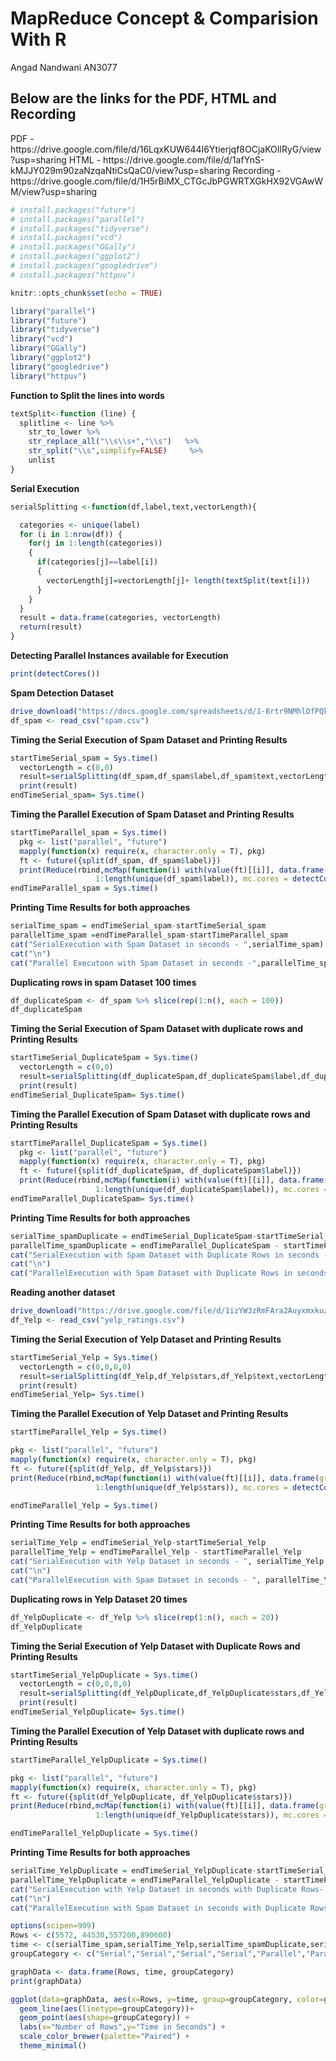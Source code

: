 # MapReduce Concept & Comparision With R

Angad Nandwani  AN3077


## Below are the links for the PDF, HTML and Recording

PDF - https://drive.google.com/file/d/16LqxKUW644I6Ytierjqf8OCjaKOIlRyG/view?usp=sharing
HTML - https://drive.google.com/file/d/1afYnS-kMJJY029m90zaNzqaNtiCsQaC0/view?usp=sharing
Recording - https://drive.google.com/file/d/1H5rBiMX_CTGcJbPGWRTXGkHX92VGAwWM/view?usp=sharing

```r
# install.packages("future")
# install.packages("parallel")
# install.packages("tidyverse")
# install.packages("vcd")
# install.packages("GGally")
# install.packages("ggplot2")
# install.packages("googledrive")
# install.packages("httpuv")
```

```r
knitr::opts_chunk$set(echo = TRUE)
```


```r
library("parallel")
library("future")
library("tidyverse")
library("vcd")
library("GGally")
library("ggplot2")
library("googledrive") 
library("httpuv")
```


**Function to Split the lines into words**
```r

textSplit<-function (line) {
  splitline <- line %>%
    str_to_lower %>%
    str_replace_all("\\s\\s+","\\s")   %>%
    str_split("\\s",simplify=FALSE)     %>%
    unlist
}
```


**Serial Execution**
```r
serialSplitting <-function(df,label,text,vectorLength){

  categories <- unique(label)
  for (i in 1:nrow(df)) {
    for(j in 1:length(categories))
    {
      if(categories[j]==label[i])
      {
        vectorLength[j]=vectorLength[j]+ length(textSplit(text[i])) 
      }
    }
  }
  result = data.frame(categories, vectorLength)
  return(result) 
}
```


**Detecting Parallel Instances available for Execution**
```r
print(detectCores())
```

**Spam Detection Dataset**

```r
drive_download("https://docs.google.com/spreadsheets/d/1-8rtr9NMhlOfPQks7_FBXulmg09-Ojr3vo3H5kvJR54/edit#gid=325834561", type = "csv", overwrite = TRUE)
df_spam <- read_csv("spam.csv")
```



**Timing the Serial Execution of Spam Dataset and Printing Results**
```r
startTimeSerial_spam = Sys.time()
  vectorLength = c(0,0)
  result=serialSplitting(df_spam,df_spam$label,df_spam$text,vectorLength)
  print(result)
endTimeSerial_spam= Sys.time()
```

**Timing the Parallel Execution of Spam Dataset and Printing Results**

```r
startTimeParallel_spam = Sys.time()
  pkg <- list("parallel", "future")
  mapply(function(x) require(x, character.only = T), pkg)
  ft <- future({split(df_spam, df_spam$label)})
  print(Reduce(rbind,mcMap(function(i) with(value(ft)[[i]], data.frame(grp = unique(label), tokens = length(textSplit(text)))), 
                   1:length(unique(df_spam$label)), mc.cores = detectCores())))
endTimeParallel_spam = Sys.time()
```

**Printing Time Results for both approaches**
```r
serialTime_spam = endTimeSerial_spam-startTimeSerial_spam
parallelTime_spam =endTimeParallel_spam-startTimeParallel_spam
cat("SerialExecution with Spam Dataset in seconds - ",serialTime_spam)
cat("\n")
cat("Parallel Executoon with Spam Dataset in seconds -",parallelTime_spam)
```


**Duplicating rows in spam Dataset 100 times**
```r
df_duplicateSpam <- df_spam %>% slice(rep(1:n(), each = 100))
df_duplicateSpam
```

**Timing the Serial Execution of Spam Dataset with duplicate rows and Printing Results**
```r
startTimeSerial_DuplicateSpam = Sys.time()
  vectorLength = c(0,0)
  result=serialSplitting(df_duplicateSpam,df_duplicateSpam$label,df_duplicateSpam$text,vectorLength)
  print(result)
endTimeSerial_DuplicateSpam= Sys.time()
```

**Timing the Parallel Execution of Spam Dataset with duplicate rows and Printing Results**
```r
startTimeParallel_DuplicateSpam = Sys.time()
  pkg <- list("parallel", "future")
  mapply(function(x) require(x, character.only = T), pkg)
  ft <- future({split(df_duplicateSpam, df_duplicateSpam$label)})
  print(Reduce(rbind,mcMap(function(i) with(value(ft)[[i]], data.frame(grp = unique(label), tokens = length(textSplit(text)))), 
                   1:length(unique(df_duplicateSpam$label)), mc.cores = detectCores())))
endTimeParallel_DuplicateSpam= Sys.time()
```

**Printing Time Results for both approaches**
```r
serialTime_spamDuplicate = endTimeSerial_DuplicateSpam-startTimeSerial_DuplicateSpam
parallelTime_spamDuplicate = endTimeParallel_DuplicateSpam - startTimeParallel_DuplicateSpam
cat("SerialExecution with Spam Dataset with Duplicate Rows in seconds - ", serialTime_spamDuplicate  )
cat("\n")
cat("ParallelExecution with Spam Dataset with Duplicate Rows in seconds - ", parallelTime_spamDuplicate)
```


**Reading another dataset**
```r
drive_download("https://drive.google.com/file/d/1izYW3zRmFAra2Auyxmxkuz7319Wb_ntd/view?usp=sharing", type = "csv", overwrite = TRUE)
df_Yelp <- read_csv("yelp_ratings.csv")
```


**Timing the Serial Execution of Yelp Dataset and Printing Results**
```r
startTimeSerial_Yelp = Sys.time()
  vectorLength = c(0,0,0,0)
  result=serialSplitting(df_Yelp,df_Yelp$stars,df_Yelp$text,vectorLength)
  print(result)
endTimeSerial_Yelp= Sys.time()

```


**Timing the Parallel Execution of Yelp Dataset and Printing Results**
```r
startTimeParallel_Yelp = Sys.time()

pkg <- list("parallel", "future")
mapply(function(x) require(x, character.only = T), pkg)
ft <- future({split(df_Yelp, df_Yelp$stars)})
print(Reduce(rbind,mcMap(function(i) with(value(ft)[[i]], data.frame(grp = unique(stars), tokens = length(textSplit(text)))), 
                   1:length(unique(df_Yelp$stars)), mc.cores = detectCores())))

endTimeParallel_Yelp = Sys.time()
```

**Printing Time Results for both approaches**
```r

serialTime_Yelp = endTimeSerial_Yelp-startTimeSerial_Yelp
parallelTime_Yelp = endTimeParallel_Yelp - startTimeParallel_Yelp
cat("SerialExecution with Yelp Dataset in seconds - ", serialTime_Yelp  )
cat("\n")
cat("ParallelExecution with Spam Dataset in seconds - ", parallelTime_Yelp)

```

**Duplicating rows in Yelp Dataset 20 times**
```r
df_YelpDuplicate <- df_Yelp %>% slice(rep(1:n(), each = 20))
df_YelpDuplicate
```

**Timing the Serial Execution of Yelp Dataset with Duplicate Rows and Printing Results**

```r
startTimeSerial_YelpDuplicate = Sys.time()
  vectorLength = c(0,0,0,0)
  result=serialSplitting(df_YelpDuplicate,df_YelpDuplicate$stars,df_YelpDuplicate$text,vectorLength)
  print(result)
endTimeSerial_YelpDuplicate= Sys.time()

```

**Timing the Parallel Execution of Yelp Dataset with duplicate rows and Printing Results**
```r
startTimeParallel_YelpDuplicate = Sys.time()

pkg <- list("parallel", "future")
mapply(function(x) require(x, character.only = T), pkg)
ft <- future({split(df_YelpDuplicate, df_YelpDuplicate$stars)})
print(Reduce(rbind,mcMap(function(i) with(value(ft)[[i]], data.frame(grp = unique(stars), tokens = length(textSplit(text)))), 
                   1:length(unique(df_YelpDuplicate$stars)), mc.cores = detectCores())))

endTimeParallel_YelpDuplicate = Sys.time()
```

**Printing Time Results for both approaches**
```r
serialTime_YelpDuplicate = endTimeSerial_YelpDuplicate-startTimeSerial_YelpDuplicate
parallelTime_YelpDuplicate = endTimeParallel_YelpDuplicate - startTimeParallel_YelpDuplicate
cat("SerialExecution with Yelp Dataset in seconds with Duplicate Rows- ", serialTime_YelpDuplicate  )
cat("\n")
cat("ParallelExecution with Spam Dataset in seconds with Duplicate Rows- ", parallelTime_YelpDuplicate)
```



```r
options(scipen=999)
Rows <- c(5572, 44530,557200,890600)
time <- c(serialTime_spam,serialTime_Yelp,serialTime_spamDuplicate,serialTime_YelpDuplicate,parallelTime_spam,parallelTime_Yelp,parallelTime_spamDuplicate,parallelTime_YelpDuplicate)
groupCategory <- c("Serial","Serial","Serial","Serial","Parallel","Parallel","Parallel","Parallel")

graphData <- data.frame(Rows, time, groupCategory)
print(graphData)

ggplot(data=graphData, aes(x=Rows, y=time, group=groupCategory, color=groupCategory)) +
  geom_line(aes(linetype=groupCategory))+
  geom_point(aes(shape=groupCategory)) + 
  labs(x="Number of Rows",y="Time in Seconds") +
  scale_color_brewer(palette="Paired") +
  theme_minimal()

```


